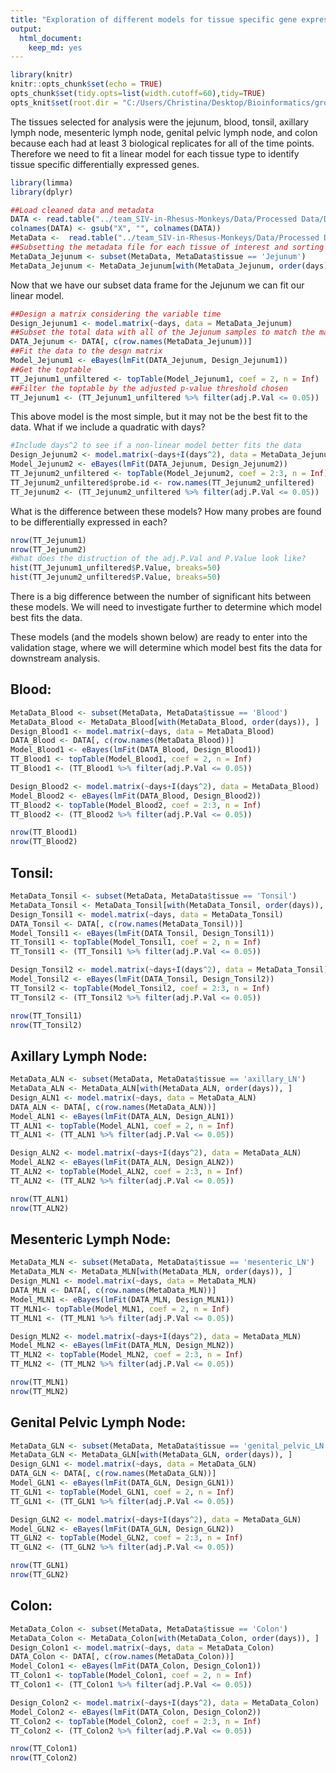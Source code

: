 ```yaml
---
title: "Exploration of different models for tissue specific gene expression"
output: 
  html_document:
    keep_md: yes
---
```

```r
library(knitr)
knitr::opts_chunk$set(echo = TRUE)
opts_chunk$set(tidy.opts=list(width.cutoff=60),tidy=TRUE)
opts_knit$set(root.dir = "C:/Users/Christina/Desktop/Bioinformatics/group project/team_SIV-in-Rhesus-Monkeys")
```
The tissues selected for analysis were the jejunum, blood, tonsil, axillary lymph node, mesenteric lymph node, genital pelvic lymph node, and colon because each had at least 3 biological replicates for all of the time points. Therefore we need to fit a linear model for each tissue type to identify tissue specific differentially expressed genes. 

```r
library(limma)
library(dplyr)
```

```r
##Load cleaned data and metadata
DATA <- read.table("../team_SIV-in-Rhesus-Monkeys/Data/Processed Data/DATA.txt",header = TRUE, row.names = 1) 
colnames(DATA) <- gsub("X", "", colnames(DATA))
MetaData <-  read.table("../team_SIV-in-Rhesus-Monkeys/Data/Processed Data/MetaData_cleaned.txt", header = TRUE, row.names = 1)
##Subsetting the metadata file for each tissue of interest and sorting each subset metadata by day  
MetaData_Jejunum <- subset(MetaData, MetaData$tissue == 'Jejunum')
MetaData_Jejunum <- MetaData_Jejunum[with(MetaData_Jejunum, order(days)), ]
```
Now that we have our subset data frame for the Jejunum we can fit our linear model.
```r
##Design a matrix considering the variable time 
Design_Jejunum1 <- model.matrix(~days, data = MetaData_Jejunum)
##Subset the total data with all of the Jejunum samples to match the matrix 
DATA_Jejunum <- DATA[, c(row.names(MetaData_Jejunum))]
##Fit the data to the desgn matrix
Model_Jejunum1 <- eBayes(lmFit(DATA_Jejunum, Design_Jejunum1))
##Get the toptable 
TT_Jejunum1_unfiltered <- topTable(Model_Jejunum1, coef = 2, n = Inf)
##Filter the toptable by the adjusted p-value threshold chosen 
TT_Jejunum1 <- (TT_Jejunum1_unfiltered %>% filter(adj.P.Val <= 0.05))
```
This above model is the most simple, but it may not be the best fit to the data. What if we include a quadratic with days?  
```r
#Include days^2 to see if a non-linear model better fits the data 
Design_Jejunum2 <- model.matrix(~days+I(days^2), data = MetaData_Jejunum)
Model_Jejunum2 <- eBayes(lmFit(DATA_Jejunum, Design_Jejunum2))
TT_Jejunum2_unfiltered <- topTable(Model_Jejunum2, coef = 2:3, n = Inf)
TT_Jejunum2_unfiltered$probe.id <- row.names(TT_Jejunum2_unfiltered)
TT_Jejunum2 <- (TT_Jejunum2_unfiltered %>% filter(adj.P.Val <= 0.05))
```
What is the difference between these models? How many probes are found to be differentially expressed in each?
```r
nrow(TT_Jejunum1)
nrow(TT_Jejunum2) 
#What does the distruction of the adj.P.Val and P.Value look like? 
hist(TT_Jejunum1_unfiltered$P.Value, breaks=50)
hist(TT_Jejunum2_unfiltered$P.Value, breaks=50)
```

There is a big difference between the number of significant hits between these models. We will need to investigate further to determine which model best fits the data.  

These models (and the models shown below) are ready to enter into the validation stage, where we will determine which model best fits the data for downstream analysis. 

## Blood: 
```r
MetaData_Blood <- subset(MetaData, MetaData$tissue == 'Blood')
MetaData_Blood <- MetaData_Blood[with(MetaData_Blood, order(days)), ]
Design_Blood1 <- model.matrix(~days, data = MetaData_Blood)
DATA_Blood <- DATA[, c(row.names(MetaData_Blood))]
Model_Blood1 <- eBayes(lmFit(DATA_Blood, Design_Blood1))
TT_Blood1 <- topTable(Model_Blood1, coef = 2, n = Inf)
TT_Blood1 <- (TT_Blood1 %>% filter(adj.P.Val <= 0.05))

Design_Blood2 <- model.matrix(~days+I(days^2), data = MetaData_Blood)
Model_Blood2 <- eBayes(lmFit(DATA_Blood, Design_Blood2))
TT_Blood2 <- topTable(Model_Blood2, coef = 2:3, n = Inf)
TT_Blood2 <- (TT_Blood2 %>% filter(adj.P.Val <= 0.05))

nrow(TT_Blood1)
nrow(TT_Blood2)
```

## Tonsil: 
```r
MetaData_Tonsil <- subset(MetaData, MetaData$tissue == 'Tonsil')
MetaData_Tonsil <- MetaData_Tonsil[with(MetaData_Tonsil, order(days)), ]
Design_Tonsil1 <- model.matrix(~days, data = MetaData_Tonsil)
DATA_Tonsil <- DATA[, c(row.names(MetaData_Tonsil))]
Model_Tonsil1 <- eBayes(lmFit(DATA_Tonsil, Design_Tonsil1))
TT_Tonsil1 <- topTable(Model_Tonsil1, coef = 2, n = Inf)
TT_Tonsil1 <- (TT_Tonsil1 %>% filter(adj.P.Val <= 0.05))

Design_Tonsil2 <- model.matrix(~days+I(days^2), data = MetaData_Tonsil)
Model_Tonsil2 <- eBayes(lmFit(DATA_Tonsil, Design_Tonsil2))
TT_Tonsil2 <- topTable(Model_Tonsil2, coef = 2:3, n = Inf)
TT_Tonsil2 <- (TT_Tonsil2 %>% filter(adj.P.Val <= 0.05))

nrow(TT_Tonsil1)
nrow(TT_Tonsil2)
```

## Axillary Lymph Node: 
```r
MetaData_ALN <- subset(MetaData, MetaData$tissue == 'axillary_LN')
MetaData_ALN <- MetaData_ALN[with(MetaData_ALN, order(days)), ]
Design_ALN1 <- model.matrix(~days, data = MetaData_ALN)
DATA_ALN <- DATA[, c(row.names(MetaData_ALN))]
Model_ALN1 <- eBayes(lmFit(DATA_ALN, Design_ALN1))
TT_ALN1 <- topTable(Model_ALN1, coef = 2, n = Inf)
TT_ALN1 <- (TT_ALN1 %>% filter(adj.P.Val <= 0.05))

Design_ALN2 <- model.matrix(~days+I(days^2), data = MetaData_ALN)
Model_ALN2 <- eBayes(lmFit(DATA_ALN, Design_ALN2))
TT_ALN2 <- topTable(Model_ALN2, coef = 2:3, n = Inf)
TT_ALN2 <- (TT_ALN2 %>% filter(adj.P.Val <= 0.05))

nrow(TT_ALN1)
nrow(TT_ALN2)
```

## Mesenteric Lymph Node: 
```r
MetaData_MLN <- subset(MetaData, MetaData$tissue == 'mesenteric_LN')
MetaData_MLN <- MetaData_MLN[with(MetaData_MLN, order(days)), ]
Design_MLN1 <- model.matrix(~days, data = MetaData_MLN)
DATA_MLN <- DATA[, c(row.names(MetaData_MLN))]
Model_MLN1 <- eBayes(lmFit(DATA_MLN, Design_MLN1))
TT_MLN1<- topTable(Model_MLN1, coef = 2, n = Inf)
TT_MLN1 <- (TT_MLN1 %>% filter(adj.P.Val <= 0.05))

Design_MLN2 <- model.matrix(~days+I(days^2), data = MetaData_MLN)
Model_MLN2 <- eBayes(lmFit(DATA_MLN, Design_MLN2))
TT_MLN2 <- topTable(Model_MLN2, coef = 2:3, n = Inf)
TT_MLN2 <- (TT_MLN2 %>% filter(adj.P.Val <= 0.05))

nrow(TT_MLN1)
nrow(TT_MLN2)
```

## Genital Pelvic Lymph Node: 
```r
MetaData_GLN <- subset(MetaData, MetaData$tissue == 'genital_pelvic_LN')
MetaData_GLN <- MetaData_GLN[with(MetaData_GLN, order(days)), ]
Design_GLN1 <- model.matrix(~days, data = MetaData_GLN)
DATA_GLN <- DATA[, c(row.names(MetaData_GLN))]
Model_GLN1 <- eBayes(lmFit(DATA_GLN, Design_GLN1))
TT_GLN1 <- topTable(Model_GLN1, coef = 2, n = Inf)
TT_GLN1 <- (TT_GLN1 %>% filter(adj.P.Val <= 0.05))

Design_GLN2 <- model.matrix(~days+I(days^2), data = MetaData_GLN)
Model_GLN2 <- eBayes(lmFit(DATA_GLN, Design_GLN2))
TT_GLN2 <- topTable(Model_GLN2, coef = 2:3, n = Inf)
TT_GLN2 <- (TT_GLN2 %>% filter(adj.P.Val <= 0.05))

nrow(TT_GLN1)
nrow(TT_GLN2)
```

## Colon: 
```r
MetaData_Colon <- subset(MetaData, MetaData$tissue == 'Colon')
MetaData_Colon <- MetaData_Colon[with(MetaData_Colon, order(days)), ]
Design_Colon1 <- model.matrix(~days, data = MetaData_Colon)
DATA_Colon <- DATA[, c(row.names(MetaData_Colon))]
Model_Colon1 <- eBayes(lmFit(DATA_Colon, Design_Colon1))
TT_Colon1 <- topTable(Model_Colon1, coef = 2, n = Inf)
TT_Colon1 <- (TT_Colon1 %>% filter(adj.P.Val <= 0.05))

Design_Colon2 <- model.matrix(~days+I(days^2), data = MetaData_Colon)
Model_Colon2 <- eBayes(lmFit(DATA_Colon, Design_Colon2))
TT_Colon2 <- topTable(Model_Colon2, coef = 2:3, n = Inf)
TT_Colon2 <- (TT_Colon2 %>% filter(adj.P.Val <= 0.05))

nrow(TT_Colon1)
nrow(TT_Colon2)
```